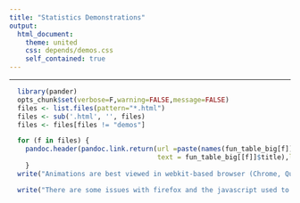 ```yaml
---
title: "Statistics Demonstrations"
output:
  html_document:
    theme: united
    css: depends/demos.css  
    self_contained: true
---
```

***

```r
  library(pander)
  opts_chunk$set(verbose=F,warning=FALSE,message=FALSE)
  files <- list.files(pattern="*.html")
  files <- sub('.html', '', files)
  files <- files[files != "demos"]
```

```r
  for (f in files) { 
    pandoc.header(pandoc.link.return(url =paste(names(fun_table_big[f]),'.html',sep=''),
                                     text = fun_table_big[[f]]$title),level=2)
    }
  write("Animations are best viewed in webkit-based browser (Chrome, Qupzilla, Safari would likely work)  ", "")  

  write("There are some issues with firefox and the javascript used to produce the animations"  , "" )
```